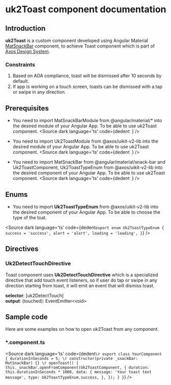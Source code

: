 <!-- Custom-MDX-Documentation.mdx -->

# uk2Toast component documentation

## Introduction
<p>
  <strong>uk2Toast</strong> is a custom component developed using Angular Material <a href="https://v15.material.angular.io/components/snack-bar/overview" target="_blank">MatSnackBar</a> component, to achieve Toast component which is part of <a href="https://www.figma.com/file/xNJe50LNYYGhQ1Q1C3zs4b/%F0%9F%91%B7%E2%80%8D%E2%99%82%EF%B8%8F-Framework-Core---Web-2.0?node-id=2065-32560&t=5m3krsC8egFC5G6Z-0" target="_blank">Axos Design System</a>.
</p>

### Constraints
<ol>
  <li>
    Based on ADA compliance, toast will be dismissed after 10 seconds by default.
  </li>
  <li>
    If app is working on a touch screen, toasts can be dismissed with a tap or swipe in any direction.
  </li>
</ol>

## Prerequisites

- You need to import MatSnackBarModule from @angular/material/* into the desired module of your Angular App. To be able to use uk2Toast component.
<Source
  dark
  language='ts'
  code={dedent`
  `}
/>

- You need to import Uk2ToastModule from @axos/uikit-v2-lib into the desired module of your Angular App. To be able to use uk2Toast component.
<Source
  dark
  language='ts'
  code={dedent`
  `}
/>

- You need to import MatSnackBar from @angular/material/snack-bar and Uk2ToastComponent, Uk2ToastTypeEnum from @axos/uikit-v2-lib  into the desired component of your Angular App. To be able to use uk2Toast component.
<Source
  dark
  language='ts'
  code={dedent`
  `}
/>

## Enums

- You need to import <strong>Uk2ToastTypeEnum</strong> from @axos/uikit-v2-lib into the desired component of your Angular App. To be able to choose the type of the toat.

 <Source
  dark
  language='ts'
  code={dedent`
    export enum Uk2ToastTypeEnum {
      success = 'success',
      alert = 'alert',
      loading = 'loading',
    }
  `}
/>

## Directives

### Uk2DetectTouchDirective

<p>Toast component uses <b>Uk2DetectTouchDirective</b> which is a specialized directive that add touch event listeners, so if user do tap or swipe in any direction starting from toast, it will emit an event that will dismiss toast.</p>
<p>
  <b>selector</b>: [uk2DetectTouch]<br/>
  <b>output</b>: (touched): EventEmitter&lt;void&gt;
</p>

## Sample code
  <p>
  Here are some examples on how to open uk2Toast from any component.
  </p>

### *.component.ts
<Source
  dark
  language='ts'
  code={dedent`
      \r
      export class YourComponent {
        durationInSeconds = 5;
        \r
        constructor(private _snackBar: MatSnackBar) {}
        \r
        openToast() {
          this._snackBar.openFromComponent(Uk2ToastComponent, {
            duration: this.durationInSeconds * 1000,
            data: {
              message: 'Your toast text message',
              type: Uk2ToastTypeEnum.success,
            },
          });
        }
      }
  `}
/>


